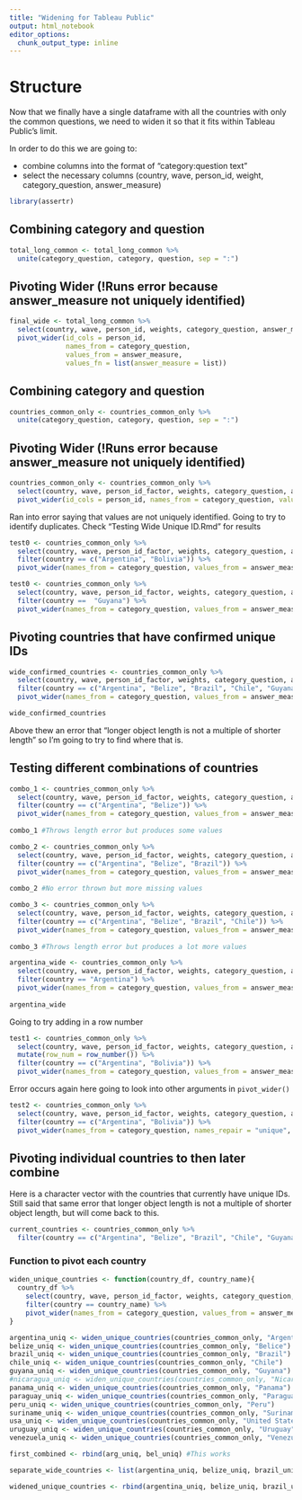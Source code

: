 ```yaml
---
title: "Widening for Tableau Public"
output: html_notebook
editor_options: 
  chunk_output_type: inline
---
```


# Structure

Now that we finally have a single dataframe with all the countries with only the common questions, we need to widen it so that it fits within Tableau Public's limit.

In order to do this we are going to:

* combine columns into the format of "category:question text"
* select the necessary columns (country, wave, person_id, weight, category_question, answer_measure)

```r
library(assertr)
```


## Combining category and question
```r
total_long_common <- total_long_common %>% 
  unite(category_question, category, question, sep = ":")
```

## Pivoting Wider (!Runs error because answer_measure not uniquely identified)
```r
final_wide <- total_long_common %>% 
  select(country, wave, person_id, weights, category_question, answer_measure) %>% 
  pivot_wider(id_cols = person_id,
              names_from = category_question,
              values_from = answer_measure,
              values_fn = list(answer_measure = list))
```







## Combining category and question
```r
countries_common_only <- countries_common_only %>% 
  unite(category_question, category, question, sep = ":")
```

## Pivoting Wider (!Runs error because answer_measure not uniquely identified)
```r
countries_common_only <- countries_common_only %>% 
  select(country, wave, person_id_factor, weights, category_question, answer_measure) %>% 
  pivot_wider(id_cols = person_id, names_from = category_question, values_from = answer_measure)
```

Ran into error saying that values are not uniquely identified. Going to try to identify duplicates. 
Check "Testing Wide Unique ID.Rmd" for results
```r
test0 <- countries_common_only %>% 
  select(country, wave, person_id_factor, weights, category_question, answer_measure) %>% 
  filter(country == c("Argentina", "Bolivia")) %>% 
  pivot_wider(names_from = category_question, values_from = answer_measure)
```

```r
test0 <- countries_common_only %>% 
  select(country, wave, person_id_factor, weights, category_question, answer_measure) %>% 
  filter(country ==  "Guyana") %>% 
  pivot_wider(names_from = category_question, values_from = answer_measure)
```

## Pivoting countries that have confirmed unique IDs
```r
wide_confirmed_countries <- countries_common_only %>% 
  select(country, wave, person_id_factor, weights, category_question, answer_measure) %>% 
  filter(country == c("Argentina", "Belize", "Brazil", "Chile", "Guyana", "Nicaragua", "Panama", "Paraguay", "Peru", "Suriname", "United States", "Uruguay", "Venezuela")) %>% 
  pivot_wider(names_from = category_question, values_from = answer_measure)

wide_confirmed_countries
```

Above thew an error that "longer object length is not a multiple of shorter length" so I'm going to try to find where that is.

## Testing different combinations of countries
```r
combo_1 <- countries_common_only %>% 
  select(country, wave, person_id_factor, weights, category_question, answer_measure) %>% 
  filter(country == c("Argentina", "Belize")) %>% 
  pivot_wider(names_from = category_question, values_from = answer_measure)
         
combo_1 #Throws length error but produces some values
```

```r
combo_2 <- countries_common_only %>% 
  select(country, wave, person_id_factor, weights, category_question, answer_measure) %>% 
  filter(country == c("Argentina", "Belize", "Brazil")) %>% 
  pivot_wider(names_from = category_question, values_from = answer_measure)
         
combo_2 #No error thrown but more missing values
```

```r
combo_3 <- countries_common_only %>% 
  select(country, wave, person_id_factor, weights, category_question, answer_measure) %>% 
  filter(country == c("Argentina", "Belize", "Brazil", "Chile")) %>% 
  pivot_wider(names_from = category_question, values_from = answer_measure)
         
combo_3 #Throws length error but produces a lot more values
```
```r
argentina_wide <- countries_common_only %>% 
  select(country, wave, person_id_factor, weights, category_question, answer_measure) %>% 
  filter(country == "Argentina") %>% 
  pivot_wider(names_from = category_question, values_from = answer_measure)
         
argentina_wide
```

Going to try adding in a row number
```r
test1 <- countries_common_only %>% 
  select(country, wave, person_id_factor, weights, category_question, answer_measure) %>% 
  mutate(row_num = row_number()) %>% 
  filter(country == c("Argentina", "Bolivia")) %>% 
  pivot_wider(names_from = category_question, values_from = answer_measure)
```

Error occurs again here going to look into other arguments in `pivot_wider()`
```r
test2 <- countries_common_only %>% 
  select(country, wave, person_id_factor, weights, category_question, answer_measure) %>% 
  filter(country == c("Argentina", "Bolivia")) %>% 
  pivot_wider(names_from = category_question, names_repair = "unique", values_from = answer_measure)
```

## Pivoting individual countries to then later combine
Here is a character vector with the countries that currently have unique IDs. Still said that same error that longer object length is not a multiple of shorter object length, but will come back to this.
```r
current_countries <- countries_common_only %>% 
  filter(country == c("Argentina", "Belize", "Brazil", "Chile", "Guyana", "Nicaragua", "Panama", "Paraguay", "Peru", "Suriname", "United States", "Uruguay", "Venezuela"))
```

### Function to pivot each country
```r
widen_unique_countries <- function(country_df, country_name){
  country_df %>% 
    select(country, wave, person_id_factor, weights, category_question, answer_measure) %>% 
    filter(country == country_name) %>% 
    pivot_wider(names_from = category_question, values_from = answer_measure)
}
```

```r
argentina_uniq <- widen_unique_countries(countries_common_only, "Argentina")
belize_uniq <- widen_unique_countries(countries_common_only, "Belice")
brazil_uniq <- widen_unique_countries(countries_common_only, "Brazil")
chile_uniq <- widen_unique_countries(countries_common_only, "Chile")
guyana_uniq <- widen_unique_countries(countries_common_only, "Guyana")
#nicaragua_uniq <- widen_unique_countries(countries_common_only, "Nicaragua")
panama_uniq <- widen_unique_countries(countries_common_only, "Panama")
paraguay_uniq <- widen_unique_countries(countries_common_only, "Paraguay")
peru_uniq <- widen_unique_countries(countries_common_only, "Peru")
suriname_uniq <- widen_unique_countries(countries_common_only, "Suriname")
usa_uniq <- widen_unique_countries(countries_common_only, "United States")
uruguay_uniq <- widen_unique_countries(countries_common_only, "Uruguay")
venezuela_uniq <- widen_unique_countries(countries_common_only, "Venezuela")

first_combined <- rbind(arg_uniq, bel_uniq) #This works

separate_wide_countries <- list(argentina_uniq, belize_uniq, brazil_uniq, chile_uniq, guyana_uniq, panama_uniq, paraguay_uniq, peru_uniq, suriname_uniq, usa_uniq, uruguay_uniq, venezuela_uniq)
```

```r
widened_unique_countries <- rbind(argentina_uniq, belize_uniq, brazil_uniq, chile_uniq, guyana_uniq, panama_uniq, paraguay_uniq, peru_uniq, suriname_uniq, usa_uniq, uruguay_uniq, venezuela_uniq)
```






